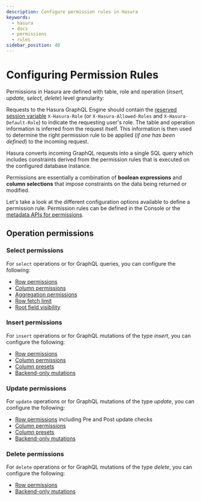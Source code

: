 ```yaml
---
description: Configure permission rules in Hasura
keywords:
  - hasura
  - docs
  - permissions
  - rules
sidebar_position: 40
---
```



# Configuring Permission Rules

Permissions in Hasura are defined with table, role and operation (_insert, update, select, delete_) level granularity:

<Thumbnail src='/img/auth/permission-rule-granularity_2.16.1.png' alt='Defining permissions in Hasura' width='1000px' />

Requests to the Hasura GraphQL Engine should contain the [reserved session variable](/auth/authentication/index.mdx)
`X-Hasura-Role` (or `X-Hasura-Allowed-Roles` and `X-Hasura-Default-Role`) to indicate the requesting user's role.
The table and operation information is inferred from the request itself. This information is then used to determine
the right permission rule to be applied (_if one has been defined_) to the incoming request.

Hasura converts incoming GraphQL requests into a single SQL query which includes constraints derived from the
permission rules that is executed on the configured database instance.

Permissions are essentially a combination of **boolean expressions** and **column selections** that impose constraints
on the data being returned or modified.

Let's take a look at the different configuration options available to define a permission rule. Permission rules
can be defined in the Console or the [metadata APIs for permissions](/api-reference/metadata-api/permission.mdx).

## Operation permissions

### **Select** permissions

For `select` operations or for GraphQL queries, you can configure the following:

- [Row permissions](/auth/authorization/permissions/row-level-permissions.mdx)
- [Column permissions](/auth/authorization/permissions/column-level-permissions.mdx)
- [Aggregation permissions](/auth/authorization/permissions/aggregation-permissions.mdx)
- [Row fetch limit](/auth/authorization/permissions/row-fetch-limit.mdx)
- [Root field visibility](/auth/authorization/permissions/disabling-root-fields.mdx)

### **Insert** permissions

For `insert` operations or for GraphQL mutations of the type _insert_, you can configure the following:

- [Row permissions](/auth/authorization/permissions/row-level-permissions.mdx)
- [Column permissions](/auth/authorization/permissions/column-level-permissions.mdx)
- [Column presets](/auth/authorization/permissions/column-presets.mdx)
- [Backend-only mutations](/auth/authorization/permissions/backend-only.mdx)

### **Update** permissions

For `update` operations or for GraphQL mutations of the type _update_, you can configure the following:

[//]: # (TODO pre and post update checks)
- [Row permissions](/auth/authorization/permissions/row-level-permissions.mdx) including Pre and Post update checks
- [Column permissions](/auth/authorization/permissions/column-level-permissions.mdx)
- [Column presets](/auth/authorization/permissions/column-presets.mdx)
- [Backend-only mutations](/auth/authorization/permissions/backend-only.mdx)

### **Delete** permissions

For `delete` operations or for GraphQL mutations of the type _delete_, you can configure the following:

- [Row permissions](/auth/authorization/permissions/row-level-permissions.mdx)
- [Backend-only mutations](/auth/authorization/permissions/backend-only.mdx)


